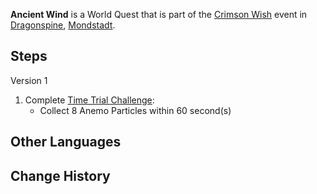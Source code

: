 {{Quest Infobox
|id            = 
|type          = World
|region        = Mondstadt
|area          = Dragonspine
|event_name    = Crimson Wish
|summary       = 
|startLocation = [[Snow-Covered Path]], [[Dragonspine]], [[Mondstadt]]
|other         = {{Card|Crimson Agate|1}}
|characters    = Traveler
}}
'''Ancient Wind''' is a World Quest that is part of the [[Crimson Wish]] event in [[Dragonspine]], [[Mondstadt]].

==Steps==
{{Quest Description|The only thing that still calls out across [[Dragonspine]] is the biting, icy wind. Nonetheless, the ley lines will sometimes produce tiny Anemo elemental particles. Complete this natural challenge and you may obtain the red crystals that the ancient tree desires...}}
;Version 1
#Complete [[Time Trial Challenge]]:
#*Collect 8 Anemo Particles within 60 second(s)

==Other Languages==
{{Other Languages
|en      = Ancient Wind
|zhs     = 来古之风
|zhs_rm  = Láigǔ zhī Fēng
|zht     = 來古之風
|zht_rm  = Láigǔ zhī Fēng
|zh_tl   = Wind from the Past
|ja      = 古来の風
|ja_rm   = Korai no Kaze
|ja_tl   = Ancient Wind
|ko      = 과거에서 온 바람
|ko_rm   = 
|ko_tl   = 
|es      = Viento de antaño
|es_tl   = Wind of the Past
|fr      = Vent antique
|fr_tl   = Ancient Wind
|ru      = Ветер древности
|ru_tl   = 
|th      = สายลมแห่งอดีตกาล
|th_rm   = 
|th_tl   = 
|vi      = Ngọn Gió Viễn Cổ
|vi_tl   = 
|de      = Wind des Altertums
|de_tl   = Wind of Antiquity
|id      = Angin Kuno
|id_tl   = Ancient Wind
|pt      = Vento Ancestral
|pt_tl   = 
}}

==Change History==
{{Change History|1.2}}